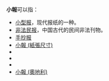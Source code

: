 '''小報'''可以指：
* [[小型报|小型报]]，现代报纸的一种。
* [[非法民报|非法民报]]，中国古代的民间非法刊物。
* [[手抄报|手抄报]]
* [[紙張尺寸#北美洲|小報 (紙張尺寸)]]
* {{link-en|小報 (報章風格)|Tabloid journalism}}
* {{tsl|en|Tabloid (film)|小報 (電影)}}
* {{link-ja|小報 (日本電視劇)|タブロイド (テレビドラマ)}}
* [[小報_(奧地利)|小報 (奧地利)]]

{{disambig|cat=二字作品消歧義}}